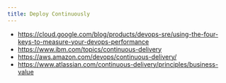 ```yaml
---
title: Deploy Continuously
---
```



* https://cloud.google.com/blog/products/devops-sre/using-the-four-keys-to-measure-your-devops-performance
* https://www.ibm.com/topics/continuous-delivery
* https://aws.amazon.com/devops/continuous-delivery/
* https://www.atlassian.com/continuous-delivery/principles/business-value
